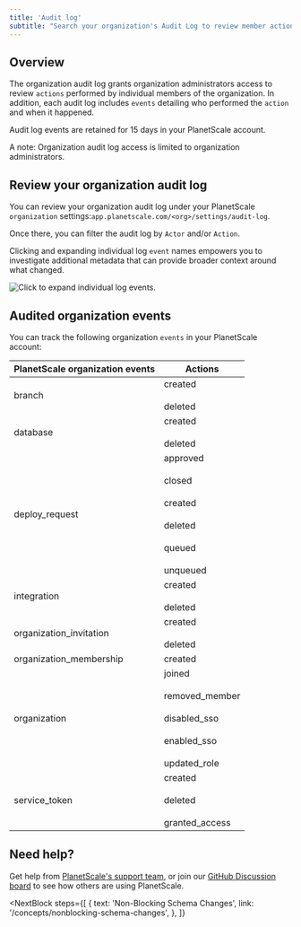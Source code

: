 ```yaml
---
title: 'Audit log'
subtitle: "Search your organization's Audit Log to review member actions and events."
---
```


## Overview

The organization audit log grants organization administrators access to review `actions` performed by individual members of the organization. In addition, each audit log includes `events` detailing who performed the `action` and when it happened.

Audit log events are retained for 15 days in your PlanetScale account.

<InfoBlock type="note">
  A note: Organization audit log access is limited to organization
  administrators.
</InfoBlock>

## Review your organization audit log

You can review your organization audit log under your PlanetScale `organization` settings:`app.planetscale.com/<org>/settings/audit-log`.

Once there, you can filter the audit log by `Actor` and/or `Action`.

Clicking and expanding individual log `event` names empowers you to investigate additional metadata that can provide broader context around what changed.

![Click to expand individual log events.](/img/docs/audit-log-event.png)

## Audited organization events

You can track the following organization `events` in your PlanetScale account:

| PlanetScale organization events | Actions                                                                                                 |
| ------------------------------- | ------------------------------------------------------------------------------------------------------- |
| branch                          | created <br/><br/> deleted                                                                              |
| database                        | created <br/><br/> deleted                                                                              |
| deploy_request                  | approved <br/><br/> closed <br/><br/> created <br/><br/> deleted <br/><br/> queued <br/><br/> unqueued  |
| integration                     | created <br/><br/> deleted                                                                              |
| organization_invitation         | created <br/><br/> deleted                                                                              |
| organization_membership         | created                                                                                                 |
| organization                    | joined <br/><br/> removed_member <br/><br/> disabled_sso <br/><br/> enabled_sso <br/><br/> updated_role |
| service_token                   | created <br/><br/> deleted <br/><br/> granted_access                                                    |

## Need help?

Get help from [PlanetScale's support team](https://www.planetscale.com/support), or join our [GitHub Discussion board](https://github.com/planetscale/beta/discussions) to see how others are using PlanetScale.

<NextBlock
  steps={[
    {
      text: 'Non-Blocking Schema Changes',
      link: '/concepts/nonblocking-schema-changes',
    },
  ]}
></NextBlock>
